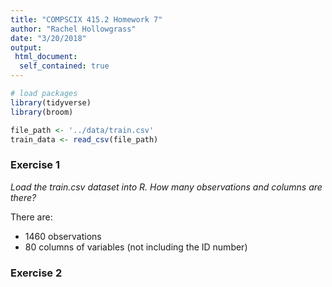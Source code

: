 ```yaml
---
title: "COMPSCIX 415.2 Homework 7"
author: "Rachel Hollowgrass"
date: "3/20/2018"
output:
 html_document:
  self_contained: true
---
```


```r
# load packages
library(tidyverse)
library(broom)
```

```r
file_path <- '../data/train.csv'
train_data <- read_csv(file_path)
```

### Exercise 1  

_Load the train.csv dataset into R. How many observations and columns are there?_  

There are:
<ul>
<li>1460 observations</li>
<li>80 columns of variables (not including the ID number)</li>
</ul>

### Exercise 2  

